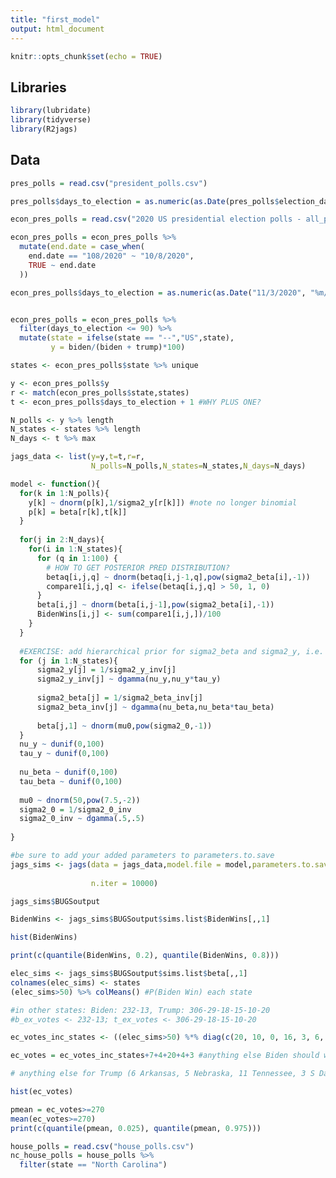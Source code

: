 ```yaml
---
title: "first_model"
output: html_document
---
```


```r
knitr::opts_chunk$set(echo = TRUE)
```

## Libraries

```r
library(lubridate)
library(tidyverse)
library(R2jags)
```

## Data
```r
pres_polls = read.csv("president_polls.csv")

pres_polls$days_to_election = as.numeric(as.Date(pres_polls$election_date, "%m/%d/%y")-as.Date(pres_polls$end_date, "%m/%d/%y"))
```

```r

econ_pres_polls = read.csv("2020 US presidential election polls - all_polls (1).csv")

econ_pres_polls = econ_pres_polls %>%
  mutate(end.date = case_when(
    end.date == "108/2020" ~ "10/8/2020",
    TRUE ~ end.date
  ))

econ_pres_polls$days_to_election = as.numeric(as.Date("11/3/2020", "%m/%d/%y")-as.Date(econ_pres_polls$end.date, "%m/%d/%y"))


econ_pres_polls = econ_pres_polls %>%
  filter(days_to_election <= 90) %>%
  mutate(state = ifelse(state == "--","US",state),
         y = biden/(biden + trump)*100)


```

```r
states <- econ_pres_polls$state %>% unique

y <- econ_pres_polls$y
r <- match(econ_pres_polls$state,states)
t <- econ_pres_polls$days_to_election + 1 #WHY PLUS ONE?

N_polls <- y %>% length
N_states <- states %>% length
N_days <- t %>% max

jags_data <- list(y=y,t=t,r=r,
                  N_polls=N_polls,N_states=N_states,N_days=N_days)
```




```r
model <- function(){
  for(k in 1:N_polls){
    y[k] ~ dnorm(p[k],1/sigma2_y[r[k]]) #note no longer binomial
    p[k] = beta[r[k],t[k]] 
  }
  
  for(j in 2:N_days){
    for(i in 1:N_states){
      for (q in 1:100) {
        # HOW TO GET POSTERIOR PRED DISTRIBUTION?
        betaq[i,j,q] ~ dnorm(betaq[i,j-1,q],pow(sigma2_beta[i],-1))
        compare1[i,j,q] <- ifelse(betaq[i,j,q] > 50, 1, 0)
      }
      beta[i,j] ~ dnorm(beta[i,j-1],pow(sigma2_beta[i],-1))
      BidenWins[i,j] <- sum(compare1[i,j,])/100
    }
  }
  
  #EXERCISE: add hierarchical prior for sigma2_beta and sigma2_y, i.e. sigma2_beta[j] all come from a common distribution 
  for (j in 1:N_states){
      sigma2_y[j] = 1/sigma2_y_inv[j]
      sigma2_y_inv[j] ~ dgamma(nu_y,nu_y*tau_y) 
      
      sigma2_beta[j] = 1/sigma2_beta_inv[j]
      sigma2_beta_inv[j] ~ dgamma(nu_beta,nu_beta*tau_beta) 
      
      beta[j,1] ~ dnorm(mu0,pow(sigma2_0,-1))
  }
  nu_y ~ dunif(0,100)
  tau_y ~ dunif(0,100)
  
  nu_beta ~ dunif(0,100)
  tau_beta ~ dunif(0,100)
  
  mu0 ~ dnorm(50,pow(7.5,-2))
  sigma2_0 = 1/sigma2_0_inv
  sigma2_0_inv ~ dgamma(.5,.5)
  
}
```

```r

#be sure to add your added parameters to parameters.to.save
jags_sims <- jags(data = jags_data,model.file = model,parameters.to.save = c("beta","sigma2_beta","BidenWins",
                                                                             "p","sigma2_y"),
                  n.iter = 10000)


```

```r
jags_sims$BUGSoutput

BidenWins <- jags_sims$BUGSoutput$sims.list$BidenWins[,,1]

hist(BidenWins)

print(c(quantile(BidenWins, 0.2), quantile(BidenWins, 0.8)))
```

```r
elec_sims <- jags_sims$BUGSoutput$sims.list$beta[,,1]
colnames(elec_sims) <- states
(elec_sims>50) %>% colMeans() #P(Biden Win) each state

#in other states: Biden: 232-13, Trump: 306-29-18-15-10-20
#b_ex_votes <- 232-13; t_ex_votes <- 306-29-18-15-10-20

ec_votes_inc_states <- ((elec_sims>50) %*% diag(c(20, 10, 0, 16, 3, 6, 6, 18, 16, 14, 11, 29, 15, 38, 4, 10, 9, 10, 10, 5, 3, 4, 5, 6, 3, 29, 7, 6, 55, 3, 8, 13, 12, 3, 8, 6, 9, 9, 11, 7, 4, 11))) %>% rowSums() #+ 232

ec_votes = ec_votes_inc_states+7+4+20+4+3 #anything else Biden should win (CT, Hawaii, IL, RI) #DC

# anything else for Trump (6 Arkansas, 5 Nebraska, 11 Tennessee, 3 S Dakota, 3 Wyoming) 

hist(ec_votes)

pmean = ec_votes>=270
mean(ec_votes>=270) 
print(c(quantile(pmean, 0.025), quantile(pmean, 0.975)))
```

```r
house_polls = read.csv("house_polls.csv")
nc_house_polls = house_polls %>%
  filter(state == "North Carolina")
```
